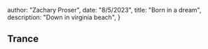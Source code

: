 



  author: "Zachary Proser",
  date: "8/5/2023",
  title: "Born in a dream",
  description: "Down in virginia beach", 
 }

  
 ## Trance    
  
